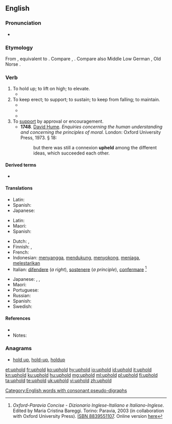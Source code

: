 ==English==

===Pronunciation===
* {{IPA|/ˌʌpˈhold/|lang=en}}

===Etymology===
From {{etyl|enm|en}} {{term|upholden|lang=enm}}, equivalent to {{prefix|up|hold|lang=en|nocat=1}}. Compare {{etyl|nl|-}} {{term|ophouden||to stop, cease, hold up|lang=nl}}, {{etyl|de|-}} {{term|aufhalten||to stop, halt, detain|lang=de}}. Compare also Middle Low German {{term|upholt|lang=gml}}, Old Norse {{term|upphald||uphold, support|lang=non}}.

===Verb===
{{en-verb|upholds|upholding|upheld|upheld|past_ptc2=upholden|past_ptc2_qual=archaic}}

# To hold up; to lift on high; to elevate.
#* {{quote-book|year=1899|author=John Dryden, Geoffrey Chaucer, Percival Chubb|title=Dryden's Palamon and Arcite|url=http://books.google.com/books?id=2GIFAAAAQAAJ&pg=PA258|page=5|passage=The mournful train/ Echoed her grief, [...]/ With groans, and hands '''upheld''', to move his mind, /Besought his pity to their helpless kind}}
# To keep erect; to support; to sustain; to keep from falling; to maintain.
#* {{quote-book|year=1769|title=[[w:Authorized King James Version|The King James Bible]]|section=[[s:Bible (King James)/Proverbs#29:23|Proverbs 29:23]]|passage=A man's pride shall bring him low: but honour shall '''uphold''' the humble in spirit.}}
#* {{quote-book|year=1623|author=William Shakespeare|title=[[w:King John|The Life and Death of King John]]|section=[[s:The Life and Death of King John|Act V, Scene iv]]|passage=That misbegotten devil, Falconbridge, /In spite of spite, alone '''upholds''' the day.}}
#* {{quote-book
|year=1872
|year_published='''2009'''
|edition=HTML
|editor=
|author=James De Mille
|title=The Cryptogram
|chapter=
|url=http://www.gutenberg.org/dirs/2/8/4/3/28435/28435-h/28435-h.htm
|genre=
|publisher=The Gutenberg Project
|isbn=
|page=
|passage=Uttering such broken ejaculations Mrs. Hart burst into a passion of tears, and only Lord Chetwynde's strong arms prevented her from falling. / He '''upheld''' her.
}}
# To [[support]] by approval or encouragement.
#* '''1748'''. [[w:David Hume|David Hume]]. ''Enquiries concerning the human understanding and concerning the principles of moral.'' London: Oxford University Press, 1973. § 18:
#*: but there was still a connexion '''upheld''' among the different ideas, which succeeded each other.

====Derived terms====
* {{l|en|upholdatory}} {{qualifier|rare, obsolete, nonce word}}

====Translations====
{{trans-top|to hold up}}
* Latin: {{t|la|tueor}}
* Spanish: {{t+|es|elevar}}
* Japanese: {{t|ja|掲げる|tr=[[かか]]げる, kaka-geru}}
{{trans-mid}}
{{trans-bottom}}

{{trans-top|to keep erect}}
* Latin: {{t|la|tueor}}
* Maori: {{t|mi|tautīnei}}
* Spanish: {{t+|es|sustentar}}
{{trans-mid}}
{{trans-bottom}}

{{trans-top|to support by approval or encouragement}}
* Dutch: {{t+|nl|ondersteunen}}, {{t|nl|staande houden}}
* Finnish: {{t+|fi|ylläpitää}}, {{t|fi|pitää yllä}}
* French: {{t+|fr|soutenir}}
* Indonesian: [[sangga|menyangga]], [[dukung|mendukung]], [[sokong|menyokong]], [[jaga|menjaga]], [[lestari|melestarikan]]
* Italian: [[difendere]] (''a right''), [[sostenere]] (''a principle''), {{qualifier|law}} [[confermare]] <ref name=oxf-par>''Oxford-Paravia Concise - Dizionario Inglese-Italiano e Italiano-Inglese''. Edited by Maria Cristina Bareggi. Torino: Paravia, 2003 (in collaboration with Oxford University Press). [[w:Special:Booksources/8839551107|ISBN 8839551107]]. Online version [http://www.oxfordparavia.it/ here]</ref>
{{trans-mid}}
* Japanese: {{t|ja|支持する|tr=[[しじ]]する, shiji-suru}}, {{t|ja|支える|tr=[[ささえる]], sasaeru}}, {{t+|ja|保つ|tr=[[たもつ]], tamotsu}}
* Maori: {{t|mi|tautīnei}}
* Portuguese: {{t+|pt|suportar}}
* Russian: {{t+|ru|одобря́ть}}
* Spanish: {{t+|es|sostener}}
* Swedish: {{t+|sv|upprätthålla}}
{{trans-bottom}}

====References====
* {{R:Webster 1913}}
* Notes:
<references/>

===Anagrams===
* [[hold up#English|hold up]], [[hold-up#English|hold-up]], [[holdup#English|holdup]]

[[Category:English words with consonant pseudo-digraphs]]

[[et:uphold]]
[[fr:uphold]]
[[ko:uphold]]
[[hy:uphold]]
[[io:uphold]]
[[id:uphold]]
[[it:uphold]]
[[kn:uphold]]
[[ku:uphold]]
[[hu:uphold]]
[[mg:uphold]]
[[ml:uphold]]
[[pl:uphold]]
[[fi:uphold]]
[[ta:uphold]]
[[te:uphold]]
[[uk:uphold]]
[[vi:uphold]]
[[zh:uphold]]